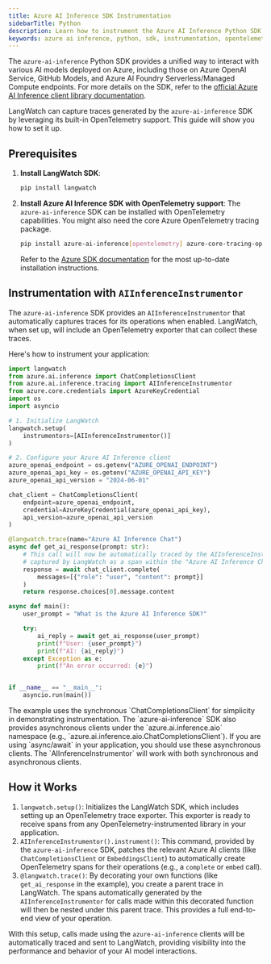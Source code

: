 ```yaml
---
title: Azure AI Inference SDK Instrumentation
sidebarTitle: Python
description: Learn how to instrument the Azure AI Inference Python SDK with LangWatch.
keywords: azure ai inference, python, sdk, instrumentation, opentelemetry, langwatch, tracing
---
```


The `azure-ai-inference` Python SDK provides a unified way to interact with various AI models deployed on Azure, including those on Azure OpenAI Service, GitHub Models, and Azure AI Foundry Serverless/Managed Compute endpoints. For more details on the SDK, refer to the [official Azure AI Inference client library documentation](https://learn.microsoft.com/en-us/python/api/overview/azure/ai-inference-readme?view=azure-python-preview).

LangWatch can capture traces generated by the `azure-ai-inference` SDK by leveraging its built-in OpenTelemetry support. This guide will show you how to set it up.

## Prerequisites

1.  **Install LangWatch SDK**:
    ```bash
    pip install langwatch
    ```

2.  **Install Azure AI Inference SDK with OpenTelemetry support**:
    The `azure-ai-inference` SDK can be installed with OpenTelemetry capabilities. You might also need the core Azure OpenTelemetry tracing package.
    ```bash
    pip install azure-ai-inference[opentelemetry] azure-core-tracing-opentelemetry
    ```
    Refer to the [Azure SDK documentation](https://learn.microsoft.com/en-us/python/api/overview/azure/ai-inference-readme?view=azure-python-preview#install-the-package) for the most up-to-date installation instructions.

## Instrumentation with `AIInferenceInstrumentor`

The `azure-ai-inference` SDK provides an `AIInferenceInstrumentor` that automatically captures traces for its operations when enabled. LangWatch, when set up, will include an OpenTelemetry exporter that can collect these traces.

Here's how to instrument your application:

```python
import langwatch
from azure.ai.inference import ChatCompletionsClient
from azure.ai.inference.tracing import AIInferenceInstrumentor
from azure.core.credentials import AzureKeyCredential
import os
import asyncio

# 1. Initialize LangWatch
langwatch.setup(
    instrumentors=[AIInferenceInstrumentor()]
)

# 2. Configure your Azure AI Inference client
azure_openai_endpoint = os.getenv("AZURE_OPENAI_ENDPOINT")
azure_openai_api_key = os.getenv("AZURE_OPENAI_API_KEY")
azure_openai_api_version = "2024-06-01"

chat_client = ChatCompletionsClient(
    endpoint=azure_openai_endpoint,
    credential=AzureKeyCredential(azure_openai_api_key),
    api_version=azure_openai_api_version
)

@langwatch.trace(name="Azure AI Inference Chat")
async def get_ai_response(prompt: str):
    # This call will now be automatically traced by the AIInferenceInstrumentor and
    # captured by LangWatch as a span within the "Azure AI Inference Chat" trace.
    response = await chat_client.complete(
        messages=[{"role": "user", "content": prompt}]
    )
    return response.choices[0].message.content

async def main():
    user_prompt = "What is the Azure AI Inference SDK?"

    try:
        ai_reply = await get_ai_response(user_prompt)
        print(f"User: {user_prompt}")
        print(f"AI: {ai_reply}")
    except Exception as e:
        print(f"An error occurred: {e}")


if __name__ == "__main__":
    asyncio.run(main())

```

<Note>
The example uses the synchronous `ChatCompletionsClient` for simplicity in demonstrating instrumentation. The `azure-ai-inference` SDK also provides asynchronous clients under the `azure.ai.inference.aio` namespace (e.g., `azure.ai.inference.aio.ChatCompletionsClient`). If you are using `async/await` in your application, you should use these asynchronous clients. The `AIInferenceInstrumentor` will work with both synchronous and asynchronous clients.
</Note>

## How it Works

1.  `langwatch.setup()`: Initializes the LangWatch SDK, which includes setting up an OpenTelemetry trace exporter. This exporter is ready to receive spans from any OpenTelemetry-instrumented library in your application.
2.  `AIInferenceInstrumentor().instrument()`: This command, provided by the `azure-ai-inference` SDK, patches the relevant Azure AI clients (like `ChatCompletionsClient` or `EmbeddingsClient`) to automatically create OpenTelemetry spans for their operations (e.g., a `complete` or `embed` call).
3.  `@langwatch.trace()`: By decorating your own functions (like `get_ai_response` in the example), you create a parent trace in LangWatch. The spans automatically generated by the `AIInferenceInstrumentor` for calls made within this decorated function will then be nested under this parent trace. This provides a full end-to-end view of your operation.

With this setup, calls made using the `azure-ai-inference` clients will be automatically traced and sent to LangWatch, providing visibility into the performance and behavior of your AI model interactions.
